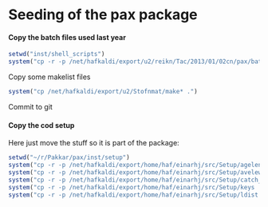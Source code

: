 # Seeding of the pax package

#### Copy the batch files used last year
```r
setwd("inst/shell_scripts")
system("cp -r -p /net/hafkaldi/export/u2/reikn/Tac/2013/01/02cn/pax/batch/* .")
```

Copy some makelist files
```r
system("cp /net/hafkaldi/export/u2/Stofnmat/make* .")
```

Commit to git





#### Copy the cod setup
Here just move the stuff so it is part of the package:
```r
setwd("~/r/Pakkar/pax/inst/setup")
system("cp -r -p /net/hafkaldi/export/home/haf/einarhj/src/Setup/agelen  .")
system("cp -r -p /net/hafkaldi/export/home/haf/einarhj/src/Setup/avelewt  .")
system("cp -r -p /net/hafkaldi/export/home/haf/einarhj/src/Setup/catch_no .")
system("cp -r -p /net/hafkaldi/export/home/haf/einarhj/src/Setup/keys .")
system("cp -r -p /net/hafkaldi/export/home/haf/einarhj/src/Setup/ldist  .")
```


